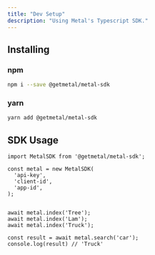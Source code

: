 ```yaml
---
title: "Dev Setup"
description: "Using Metal's Typescript SDK."
---
```


## Installing
### npm

```bash
npm i --save @getmetal/metal-sdk
```

### yarn

```bash
yarn add @getmetal/metal-sdk
```

## SDK Usage

```
import MetalSDK from '@getmetal/metal-sdk';

const metal = new MetalSDK(
  'api-key',
  'client-id',
  'app-id',
);


await metal.index('Tree');
await metal.index('Lam');
await metal.index('Truck');

const result = await metal.search('car');
console.log(result) // 'Truck'

```
